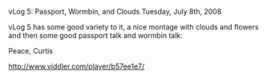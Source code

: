 vLog 5: Passport, Wormbin, and Clouds
Tuesday, July 8th, 2008

vLog 5 has some good variety to it, a nice montage with clouds and flowers and then some good passport talk and wormbin talk:

Peace,
Curtis

http://www.viddler.com/player/b57ee1e7/